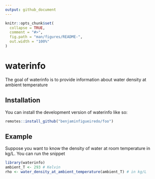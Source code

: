 ```yaml
---
output: github_document
---
```


<!-- README.md is generated from README.Rmd. Please edit that file -->

```r
knitr::opts_chunk$set(
  collapse = TRUE,
  comment = "#>",
  fig.path = "man/figures/README-",
  out.width = "100%"
)
```

# waterinfo

<!-- badges: start -->
<!-- badges: end -->

The goal of waterinfo is to provide information about water density at ambient temperature

## Installation

You can install the development version of waterinfo like so:

``` r
remotes::install_github("benjaminfigueiredo/foo")
```

## Example

Suppose you want to know the density of water at room temperature in kg/L. You can run the snippet

```r
library(waterinfo)
ambient_T <- 293 # Kelvin
rho <- water_density_at_ambient_temperature(ambient_T) # in kg/L
```
